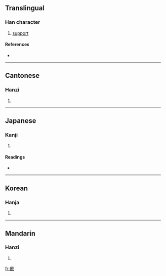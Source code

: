 {{also|戗}}
==Translingual==

===Han character===
{{Han char|rn=62|rad=戈|as=10|sn=14|four=8365<sub>0</sub>|canj=人口戈 (ORI)}}

# [[support]]

====References====
* {{Han ref|kx=0413.250|dkj=11632|dj=0756.270|hdz=21410.100|uh=6227|ud=25127|bh=E1D7|bd=57815}}

----

==Cantonese==

===Hanzi===
{{yue-hanzi|jyut=|y=cheung3|sim=戗}}

# {{defn|Cantonese}}

----

==Japanese==

===Kanji===
{{ja-kanji|grade=|rs=戈10}}

# {{defn|Japanese}}

====Readings====
* {{ja-readings|on=[[そう]] (sō)|kun=[[はじめる]] (hajimeru), [[きず]] (kizu)}}

----

==Korean==

===Hanja===
{{ko-hanja|hangeul=창|eumhun=|rv=chang|mr=ch'ang|y=chang}}

# {{defn|Korean}}

----

==Mandarin==

===Hanzi===
{{cmn-hanzi|sim=戗|pin=[[chuāng]] ([[chuang1]])|wg=ch'uang<sup>1</sup>}}

# {{defn|Mandarin}}

[[fr:戧]]